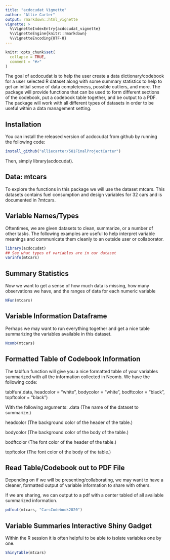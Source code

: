 ```yaml
---
title: "acdocudat Vignette"
author: "Allie Carter"
output: rmarkdown::html_vignette
vignette: >
  %\VignetteIndexEntry{acdocudat_vignette}
  %\VignetteEngine{knitr::rmarkdown}
  %\VignetteEncoding{UTF-8}
---
```


```r
knitr::opts_chunk$set(
  collapse = TRUE,
  comment = "#>"
)
```

The goal of acdocudat is to help the user create a data dictionary/codebook for a user selected R dataset along with some summary statistics to help to get an initial sense of data completeness, possible outliers, and more. The package will provide functions that can be used to form different sections of the codebook, put a codebook table together, and be output to a PDF. The package will work with all different types of datasets in order to be useful within a data management setting.

## Installation

You can install the released version of acdocudat from github by running the following code:

``` r
install_github("alliecarter/581FinalProjectCarter")
```
Then, simply library(acdocudat).

## Data: mtcars

To explore the functions in this package we will use the dataset mtcars. This datasets contains fuel consumption and design variables for 32 cars and is documented in ?mtcars.

## Variable Names/Types

Oftentimes, we are given datasets to clean, summarize, or a number of other tasks. The following examples are useful to help interpret variable meanings and communicate them cleanly to an outside user or collaborator.

```r
library(acdocudat)
## See what types of variables are in our dataset
varinfo(mtcars)
```

## Summary Statistics

Now we want to get a sense of how much data is missing, how many observations we have, and the ranges of data for each numeric variable
```r
NFun(mtcars)
```

## Variable Information Dataframe

Perhaps we may want to run everything together and get a nice table summarizing the variables available in this dataset.
```r
Ncomb(mtcars)
```

## Formatted Table of Codebook Information
The tablfun function will give you a nice formatted table of your variables summarized with all the information collected in Ncomb. We have the following code:

tablfun(.data, headcolor = "white", bodycolor = "white", bodftcolor = "black", topftcolor = "black")

With the following arguments:
.data	(The name of the dataset to summarize.)

headcolor	(The background color of the header of the table.)

bodycolor	(The background color of the body of the table.)

bodftcolor	(The font color of the header of the table.)

topftcolor	(The font color of the body of the table.)


## Read Table/Codebook out to PDF File

Depending on if we will be presenting/collaborating, we may want to have a cleaner, formatted output of variable information to share with others.

If we are sharing, we can output to a pdf with a center tabled of all available summarized information.
```r
pdfout(mtcars, "CarsCodebook2020")
```

## Variable Summaries Interactive Shiny Gadget

Within the R session it is often helpful to be able to isolate variables one by one.
```r
ShinyTable(mtcars)
```




